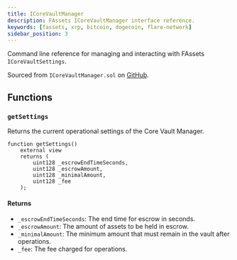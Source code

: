 ```yaml
---
title: ICoreVaultManager
description: FAssets ICoreVaultManager interface reference.
keywords: [fassets, xrp, bitcoin, dogecoin, flare-network]
sidebar_position: 3
---
```


Command line reference for managing and interacting with FAssets `ICoreVaultSettings`.

Sourced from `ICoreVaultManager.sol` on [GitHub](https://github.com/flare-foundation/fassets/blob/main/contracts/userInterfaces/ICoreVaultManager.sol).

## Functions

### `getSettings`

Returns the current operational settings of the Core Vault Manager.

```solidity
function getSettings()
    external view
    returns (
        uint128 _escrowEndTimeSeconds,
        uint128 _escrowAmount,
        uint128 _minimalAmount,
        uint128 _fee
    );
```

#### Returns

- `_escrowEndTimeSeconds`: The end time for escrow in seconds.
- `_escrowAmount`: The amount of assets to be held in escrow.
- `_minimalAmount`: The minimum amount that must remain in the vault after operations.
- `_fee`: The fee charged for operations.
